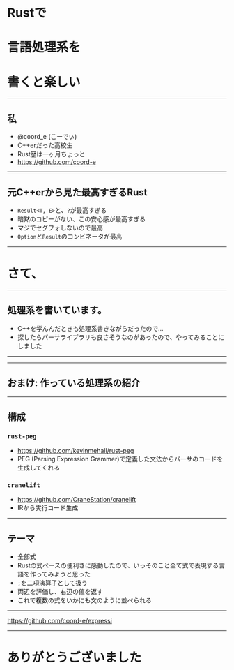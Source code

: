 

<Head>
  <title>Rustで言語処理系を書くと楽しい</title>
</Head>

# Rustで
# 言語処理系を
# 書くと楽しい

---

## 私

- @coord_e (こーでぃ)
- C++erだった高校生
- Rust歴は一ヶ月ちょっと
- https://github.com/coord-e

---

## 元C++erから見た最高すぎるRust

- `Result<T, E>`と、`?`が最高すぎる
- 暗黙のコピーがない、この安心感が最高すぎる
- マジでセグフォしないので最高
- `Option`と`Result`のコンビネータが最高

---

# さて、

---

## 処理系を書いています。

- C++を学んんだときも処理系書きながらだったので...
- 探したらパーサライブラリも良さそうなのがあったので、やってみることにしました

---

---

## おまけ: 作っている処理系の紹介

---

## 構成

### `rust-peg`
- <https://github.com/kevinmehall/rust-peg>
- PEG (Parsing Expression Grammer)で定義した文法からパーサのコードを生成してくれる

### `cranelift`
- <https://github.com/CraneStation/cranelift>
- IRから実行コード生成

---

## テーマ

- 全部式
- Rustの式ベースの便利さに感動したので、いっそのこと全て式で表現する言語を作ってみようと思った
- `;`を二項演算子として扱う
- 両辺を評価し、右辺の値を返す
- これで複数の式をいかにも文のように並べられる

---

<https://github.com/coord-e/expressi>

---

# ありがとうございました
